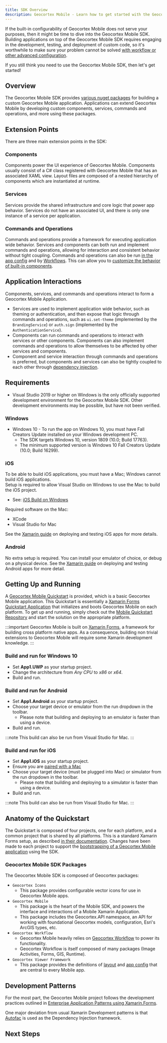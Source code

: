 ```yaml
---
title: SDK Overview
description: Geocortex Mobile - Learn how to get started with the Geocortex Mobile SDK
---
```



If the built-in configurability of Geocortex Mobile does not serve your purposes, then it might be time to dive into the Geocortex Mobile SDK. Building applications on top of the Geocortex Mobile SDK requires engaging in the development, testing, and deployment of custom code, so it's worthwhile to make sure your problem cannot be solved [with workflow or other advanced configuration](overview.mdx).

If you still think you need to use the Geocortex Mobile SDK, then let's get started!

<DesignerCallout />

## Overview

The Geocortex Mobile SDK provides [various nuget packages](#geocortex-mobile-sdk-packages) for building a custom Geocortex Mobile application. Applications can extend Geocortex Mobile by developing custom components, services, commands and operations, and more using these packages.

## Extension Points

There are three main extension points in the SDK:

### Components

Components power the UI experience of Geocortex Mobile. Components usually consist of a C# class registered with Geocortex Mobile that has an associated XAML view. Layout files are composed of a nested hierarchy of components which are instantiated at runtime.

### Services

Services provide the shared infrastructure and core logic that power app behavior. Services do not have an associated UI, and there is only one instance of a service per application.

### Commands and Operations

Commands and operations provide a framework for executing application wide behavior. Services and components can both run and implement commands and operations, allowing for interaction and consistent behavior without tight coupling. Commands and operations can also be run [in the app config](tutorial-configure-button-click.mdx) and by [Workflows](https://docs.geocortex.com/workflow/latest/help/Default.htm#wf5/help/activities/run-command.htm). This can allow you to [customize the behavior of built-in components](tutorial-change-default-behavior.mdx).

## Application Interactions

Components, services, and commands and operations interact to form a Geocortex Mobile Application.

-   Services are used to implement application wide behavior, such as theming or authentication, and then expose that logic through commands and operations, such as `ui.set-theme` (implemented by the `BrandingService`) or `auth.sign` (implemented by the `AuthenticationService`).
-   Components can run commands and operations to interact with services or other components. Components can also implement commands and operations to allow themselves to be affected by other services and components.
-   Component and service interaction through commands and operations is preferred, but components and services can also be tightly coupled to each other through [dependency injection](sdk-dependency-injection.mdx).

## Requirements

-   Visual Studio 2019 or higher on Windows is the only officially supported development environment for the Geocortex Mobile SDK. Other development environments may be possible, but have not been verified.

### Windows

-   Windows 10 - To run the app on Windows 10, you must have Fall Creators Update installed on your Windows development PC.
    -   The SDK targets Windows 10, version 1809 (10.0; Build 17763).
    -   The minimum supported version is Windows 10 Fall Creators Update (10.0; Build 16299).

### iOS

To be able to build iOS applications, you must have a Mac; Windows cannot build iOS applications.  
Setup is required to allow Visual Studio on Windows to use the Mac to build the iOS project.

-   See: [iOS Build on Windows](https://docs.microsoft.com/en-us/xamarin/ios/get-started/installation/windows/)

Required software on the Mac:

-   XCode
-   Visual Studio for Mac

See the [Xamarin guide](https://docs.microsoft.com/en-us/xamarin/ios/deploy-test/) on deploying and testing iOS apps for more details.

### Android

No extra setup is required. You can install your emulator of choice, or debug on a physical device. See the [Xamarin guide](https://docs.microsoft.com/en-us/xamarin/android/deploy-test/) on deploying and testing Android apps for more detail.

## Getting Up and Running

A [Geocortex Mobile Quickstart](https://github.com/geocortex/vertigis-mobile-quickstart) is provided, which is a basic Geocortex Mobile application. This Quickstart is essentially a [Xamarin Forms Quickstart Application](https://docs.microsoft.com/en-us/xamarin/get-started/Quickstarts/single-page?pivots=windows) that initializes and boots Geocortex Mobile on each platform. To get up and running, simply check out the [Mobile Quickstart Repository](https://github.com/geocortex/vertigis-mobile-quickstart) and start the solution on the appropriate platform.

:::important
Geocortex Mobile is built on [Xamarin Forms](https://docs.microsoft.com/en-us/xamarin/xamarin-forms/), a framework for building cross platform native apps. As a consequence, building non trivial extensions to Geocortex Mobile will require some Xamarin development knowledge.
:::

### Build and run for Windows 10

-   Set **App1.UWP** as your startup project.
-   Change the architecture from _Any CPU_ to _x86_ or _x64_.
-   Build and run.

### Build and run for Android

-   Set **App1.Android** as your startup project.
-   Choose your target device or emulator from the run dropdown in the toolbar.
    -   Please note that building and deploying to an emulator is faster than using a device.
-   Build and run.

:::note
This build can also be run from Visual Studio for Mac.
:::

### Build and run for iOS

-   Set **App1.iOS** as your startup project.
-   Ensure you are [paired with a Mac](https://docs.microsoft.com/en-us/xamarin/ios/get-started/installation/windows/connecting-to-mac/)
-   Choose your target device (must be plugged into Mac) or simulator from the run dropdown in the toolbar.
    -   Please note that building and deploying to a simulator is faster than using a device.
-   Build and run.

:::note
This build can also be run from Visual Studio for Mac.
:::

## Anatomy of the Quickstart

The Quickstart is composed of four projects, one for each platform, and a common project that is shared by all platforms. This is a standard Xamarin Forms setup, as described [in their documentation](https://docs.microsoft.com/en-us/xamarin/get-started/Quickstarts/deepdive?pivots=windows#anatomy-of-a-xamarinforms-application). Changes have been made to each project to support the [bootstrapping of a Geocortex Mobile application](sdk-quickstart-reference.mdx#entry-points) using the SDK.

### Geocortex Mobile SDK Packages

The Geocortex Mobile SDK is composed of Geocortex packages:

-   `Geocortex Icons`
    -   This package provides configurable vector icons for use in Geocortex Mobile apps.
-   `Geocortex Mobile`
    -   This package is the heart of the Mobile SDK, and powers the interface and interactions of a Mobile Xamarin Application.
    -   This package includes the Geocortex.API namespace, an API for working with foundational Geocortex models, configuration, Esri's ArcGIS types, etc.
-   `Geocortex Workflow`
    -   Geocortex Mobile heavily relies on [Geocortex Workflow](../workflow/overview.mdx) to power its functionality.
    -   Geocortex Workflow is itself composed of many packages (Image Activities, Forms, GIS, Runtime).
-   `Geocortex Viewer Framework`
    -   This package provides the definitions of [layout](configuration-layout-getting-started.mdx) and [app config](configuration-app-config-getting-started.mdx) that are central to every Mobile app.

## Development Patterns

For the most part, the Geocortex Mobile project follows the development practices outlined in [Enterprise Application Patterns using Xamarin.Forms](https://docs.microsoft.com/en-us/xamarin/xamarin-forms/enterprise-application-patterns/).

One major deviation from usual Xamarin Development patterns is that [Autofac](https://autofac.org/) is used as the Dependency Injection framework.

## Next Steps

<UseCaseContainer>
    <UseCaseCard
        title="Create a Component"
        description="Learn how to create a basic component"
        link={useBaseUrl("docs/mobile/sdk-components-create")}
    />
    <UseCaseCard
        title="Create a Service"
        description="Learn how to create a basic service"
        link={useBaseUrl("docs/mobile/sdk-services-create")}
    />
    <UseCaseCard
        title="Deploy your Application"
        description="Learn how to deploy your custom library, layout and app config"
        link={useBaseUrl("docs/mobile/sdk-deployment")}
    />
</UseCaseContainer>

